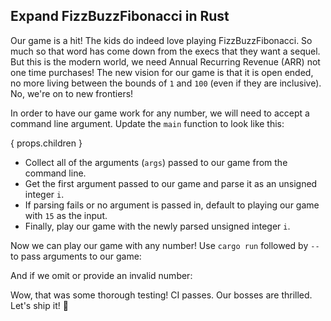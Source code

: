 
## Expand FizzBuzzFibonacci in Rust

Our game is a hit! The kids do indeed love playing FizzBuzzFibonacci.
So much so that word has come down from the execs that they want a sequel.
But this is the modern world, we need Annual Recurring Revenue (ARR) not one time purchases!
The new vision for our game is that it is open ended, no more living between the bounds of `1` and `100` (even if they are inclusive).
No, we're on to new frontiers!

<FizzBuzzFibonacciOpenRules />

In order to have our game work for any number, we will need to accept a command line argument.
Update the `main` function to look like this:

{ props.children }

- Collect all of the arguments (`args`) passed to our game from the command line.
- Get the first argument passed to our game and parse it as an unsigned integer `i`.
- If parsing fails or no argument is passed in, default to playing our game with `15` as the input.
- Finally, play our game with the newly parsed unsigned integer `i`.

Now we can play our game with any number!
Use `cargo run` followed by `--` to pass arguments to our game:


<FizzBuzzFibonacciOpenRustOutput />

And if we omit or provide an invalid number:

<FizzBuzzFibonacciOpenRustOutputDefault />

Wow, that was some thorough testing! CI passes. Our bosses are thrilled.
Let's ship it! 🚀
